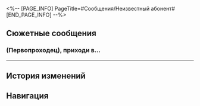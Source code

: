 <%-- [PAGE_INFO]
PageTitle=#Сообщения/Неизвестный абонент#
[END_PAGE_INFO] --%>
{{Сообщение Инфобокс
|id          = 53
|Изображение = НИП Неизвестный абонент Иконка.png
|Тип         = НИП
|Отправитель = Неизвестный абонент
|ПодписьСоо  = 
|Фракция     = Лофу Сяньчжоу
}}

==Сюжетные сообщения==
===(Первопроходец), приходи {{MC|ж=одна|м=один}} в...===
{{Сообщения
|условие_получения = 
|текст =
:'''Неизвестный абонент:''' (Первопроходец), приходи {{MC|ж=одна|м=один}} в Комиссию по предсказаниям. Я пришлю координаты.
:'''Неизвестный абонент:''' Никому не говори.
:'''Неизвестный абонент:''' С любовью, Кафка.
:{Выбор} Ещё на Лофу?
::'''(Первопроходец):''' Кафка, а ты почему всё ещё на Лофу?
::'''Неизвестный абонент:''' Не могу уехать, нужна твоя помощь.
:{Выбор} Не верю, что ты Кафка.
::'''(Первопроходец):''' Ты точно Кафка? Чем докажешь?
::'''Неизвестный абонент:''' [[Файл:Message Неизвестный абонент 206.png|256px]]
::'''Неизвестный абонент:''' Так сойдёт?
:{Выбор} Я не стану тебя слушать.
::'''(Первопроходец):''' Зря стараешься, я не стану тебя слушать.
::'''Неизвестный абонент:''' Вот как? Но мне правда нужна помощь.
:'''Неизвестный абонент:''' Блэйдик в тяжёлом состоянии, и я не могу уехать, пока ему не станет лучше.
:'''Неизвестный абонент:''' Но знаешь, он ещё в розыске на Сяньчжоу, и считается особо опасным преступником.
:'''Неизвестный абонент:''' Ты мне {{MC|ж=нужна|м=нужен}}, (Первопроходец). Приходи.
:{Выбор} Скинь координаты.
::'''(Первопроходец):''' Где ты? Скинь координаты.
:{Выбор} Не дождёшься.
::'''(Первопроходец):''' Хватит уже, я не приду.
:{Выбор} Не пиши мне больше.
::'''(Первопроходец):''' Мне этот номер ещё понадобится, больше не пиши сюда.
:{{Диалог|Предупреждение}} Неизвестный абонент поделился местоположением.
:'''Неизвестный абонент:''' Придёшь. Жду тебя.
:{Выбор} Ок.
::'''(Первопроходец):''' Ок.
:{Выбор} Дело твоё.
::'''(Первопроходец):''' Дело твоё.
:{{Диалог|Предупреждение}} Сообщение не доставлено: абонент не зарегистрирован в сети
;{Принятая миссия: Письмо незнакомки}
}}
----

==История изменений==
{{История изменений|3.5}}

==Навигация==
{{Сообщения Навбокс}}